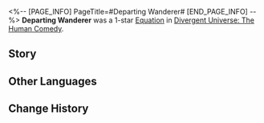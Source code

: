 <%-- [PAGE_INFO]
PageTitle=#Departing Wanderer#
[END_PAGE_INFO] --%>
{{Removed|Equation}}
{{Equation Infobox
|period   = The Human Comedy
|rarity   = 1
|path1    = The Hunt*3
|path2    = Propagation*2
|effect   = Increases characters' Basic ATK and Skill CRIT DMG dealt by {{Color|h|100%}}. The excess "{{Trait|Critical Boost}}" stacks will be regained at the start of the character's turn.
|mentions = 
}}
'''Departing Wanderer''' was a 1-star [[Divergent Universe: The Human Comedy/Equatoins|Equation]] in [[Divergent Universe: The Human Comedy]].

==Story==
{{Description|It takes constant vigilance to stave off evil. Beneath the canopy of stars, treachery and evil lurk in every corner, while justice is limited in reach. How can a body of flesh and blood withstand the onslaught of interstellar pirates? How can a metal skeleton overthrow a crumbling interstellar empire? If we seek to cleanse the universe, we must rise beyond the confines of individuality.<br /><br />The incubator replicated infinitely "you," clad in armor, etching in memories. You march toward the infinite stars in your name. You'll arrive at the scene of Silverheart's crime, calling for reinforcements after bullets tear through you. You'll step into ravaged edge worlds, slaying huge monsters by sheer force of numbers, like a swarm of ants killing an elephant. You will die countless times. You have already died countless time. But new wanderers will always rise from the nest, and continue the hunt.}}
<!--
==Gameplay Notes==
* 
-->
==Other Languages==
{{Other Languages
|en   = Departing Wanderer
|zhs  = 离巢浪人
|zht  = 離巢浪人
|ja   = {{Rubi|巣離|すばな}}れの{{Rubi|浮浪者|ふろうしゃ}}
|ko   = 둥지를 떠난 낭인
|es   = Caminante descarriado
|fr   = Vagabond errant
|ru   = Заблудший странник
|th   = ผู้ร่อนเร่ออกจากรัง
|vi   = Kẻ Lang Thang Lưu Lạc
|de   = Umherstreifender Wanderer
|id   = Departing Wanderer
|pt   = Andarilho Errante
}}

==Change History==
{{Change History|2.7}}